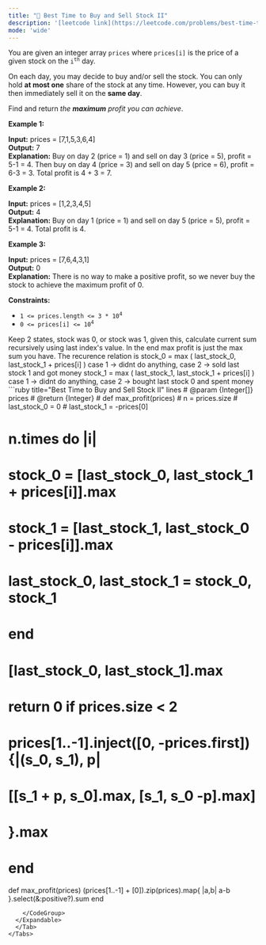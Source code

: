 ```yaml
---
title: "🧀 Best Time to Buy and Sell Stock II"
description: '[leetcode link](https://leetcode.com/problems/best-time-to-buy-and-sell-stock-ii/description/)'
mode: 'wide'
---
```

<Tabs>
  <Tab title="Question" icon="circle-question" iconType="regular">
    <Card>
      <p>You are given an integer array <code>prices</code> where <code>prices[i]</code> is the price of a given stock on the <code>i<sup>th</sup></code> day.</p>  <p>On each day, you may decide to buy and/or sell the stock. You can only hold <strong>at most one</strong> share of the stock at any time. However, you can buy it then immediately sell it on the <strong>same day</strong>.</p>  <p>Find and return <em>the <strong>maximum</strong> profit you can achieve</em>.</p>   <p><strong class="example">Example 1:</strong></p>   <strong>Input:</strong> prices = [7,1,5,3,6,4] <br/> <strong>Output:</strong> 7 <br/> <strong>Explanation:</strong> Buy on day 2 (price = 1) and sell on day 3 (price = 5), profit = 5-1 = 4. Then buy on day 4 (price = 3) and sell on day 5 (price = 6), profit = 6-3 = 3. Total profit is 4 + 3 = 7.   <p><strong class="example">Example 2:</strong></p>   <strong>Input:</strong> prices = [1,2,3,4,5] <br/> <strong>Output:</strong> 4 <br/> <strong>Explanation:</strong> Buy on day 1 (price = 1) and sell on day 5 (price = 5), profit = 5-1 = 4. Total profit is 4.   <p><strong class="example">Example 3:</strong></p>   <strong>Input:</strong> prices = [7,6,4,3,1] <br/> <strong>Output:</strong> 0 <br/> <strong>Explanation:</strong> There is no way to make a positive profit, so we never buy the stock to achieve the maximum profit of 0.    <p><strong>Constraints:</strong></p>  <ul>  <li><code>1 &lt;= prices.length &lt;= 3 * 10<sup>4</sup></code></li>  <li><code>0 &lt;= prices[i] &lt;= 10<sup>4</sup></code></li> </ul> 
    </Card>
  </Tab>
  <Tab title="Solution" icon="lightbulb" iconType="regular" >
    <Card>
      Keep 2 states, stock was 0, or stock was 1, given this, calculate current sum recursively using last index's value. In the end max profit is just the max sum you have. The recurence relation is 
    stock_0 = max ( last_stock_0,  last_stock_1 + prices[i] ) case 1 -&gt; didnt do anything, case 2 -&gt; sold last stock 1 and got money
		stock_1 = max ( last_stock_1,  last_stock_1 + prices[i] ) case 1 -&gt; didnt do anything, case 2 -&gt; bought last stock 0 and spent money
</Card>
  <Expandable title="code">
    <CodeGroup dropdown>
```ruby title="Best Time to Buy and Sell Stock II" lines
# @param {Integer[]} prices
# @return {Integer}
# def max_profit(prices)
#   n = prices.size
#   last_stock_0 = 0
#   last_stock_1 = -prices[0]
  
#   n.times do |i|
#     stock_0 = [last_stock_0, last_stock_1 + prices[i]].max
#     stock_1 = [last_stock_1, last_stock_0 - prices[i]].max
#     last_stock_0, last_stock_1 = stock_0, stock_1
#   end
#   [last_stock_0, last_stock_1].max

#   return 0 if prices.size < 2
#     prices[1..-1].inject([0, -prices.first]) {|(s_0, s_1), p|
#         [[s_1 + p, s_0].max, [s_1, s_0 -p].max]
#     }.max
# end

def max_profit(prices)
   (prices[1..-1] + [0]).zip(prices).map{ |a,b| a-b }.select(&:positive?).sum
end
```
    </CodeGroup>
  </Expandable>
  </Tab>
</Tabs>